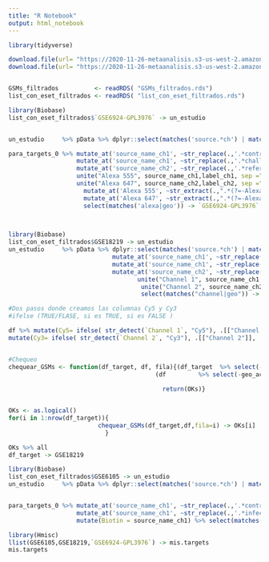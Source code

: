 ```yaml
---
title: "R Notebook"
output: html_notebook
---
```




```r
library(tidyverse)

download.file(url= "https://2020-11-26-metaanalisis.s3-us-west-2.amazonaws.com/GSMs_filtrados.rds",  destfile = "GSMs_filtrados.rds")
download.file(url= "https://2020-11-26-metaanalisis.s3-us-west-2.amazonaws.com/list_con_eset_filtrados.rds",  destfile = "list_con_eset_filtrados.rds")


GSMs_filtrados          <- readRDS( "GSMs_filtrados.rds")
list_con_eset_filtrados <- readRDS( "list_con_eset_filtrados.rds")
```


```r
library(Biobase)
list_con_eset_filtrados$`GSE6924-GPL3976` -> un_estudio


un_estudio     %>% pData %>% dplyr::select(matches('source.*ch') | matches('geo')| matches('label')) -> para_targets_0

para_targets_0 %>% mutate_at('source_name_ch1', ~str_replace(.,'.*control.*','control'))%>% 
                   mutate_at('source_name_ch1', ~str_replace(.,'.*challenged.*','infected'))%>% 
                   mutate_at('source_name_ch2', ~str_replace(.,'.*reference.*','control'))%>% 
                   unite("Alexa 555", source_name_ch1,label_ch1, sep ="-")%>% 
                   unite("Alexa 647", source_name_ch2,label_ch2, sep ="-")  %>%
                     mutate_at('Alexa 555', ~str_extract(.,".*(?=-Alexa)")) %>%
                     mutate_at('Alexa 647', ~str_extract(.,".*(?=-Alexa)")) %>% 
                     select(matches('alexa|geo')) -> `GSE6924-GPL3976`

                          
```


```r
library(Biobase)
list_con_eset_filtrados$GSE18219 -> un_estudio
un_estudio     %>% pData %>% dplyr::select(matches('source.*ch') | matches('geo')| matches('label')) %>% filter(str_detect(source_name_ch1,'exposed', negate = T)) %>%
                             mutate_at('source_name_ch1', ~str_replace(.,'.*control.*','control')) %>%
                             mutate_at('source_name_ch1', ~str_replace(.,'.*infected.*','infected'))%>%
                             mutate_at('source_name_ch2', ~str_replace(.,'.*reference.*','control')) %>% 
                                    unite("Channel 1", source_name_ch1,label_ch1, sep ="-") %>%
                                     unite("Channel 2", source_name_ch2,label_ch2, sep ="-") %>% 
                                     select(matches("channel|geo")) -> df

```

```r
#Dos pasos donde creamos las columnas Cy5 y Cy3
#ifelse (TRUE/FLASE, si es TRUE, si es FALSE )

df %>% mutate(Cy5= ifelse( str_detect(`Channel 1`, "Cy5"), .[["Channel 1"]], .[["Channel 2"]]  ) ) %>% 
mutate(Cy3= ifelse( str_detect(`Channel 2`, "Cy3"), .[["Channel 2"]], .[["Channel 1"]]  ) ) %>%select(matches("cy|geo")) -> df_target


#Chequeo
chequear_GSMs <- function(df_target, df, fila){(df_target  %>% select(-geo_accession)  %>% as.matrix %>% .[fila,]) %in%
                                         (df         %>% select(-geo_accession)  %>% as.matrix  %>% .[fila,] ) %>% all -> OKs
 
                                           return(OKs)}


OKs <- as.logical()
for(i in 1:nrow(df_target)){
                         chequear_GSMs(df_target,df,fila=i) -> OKs[i]
                           }

OKs %>% all
df_target -> GSE18219
```

```r
library(Biobase)
list_con_eset_filtrados$GSE6105 -> un_estudio
un_estudio     %>% pData %>% dplyr::select(matches('source.*ch') | matches('geo')| matches('label'))-> para_targets_0


para_targets_0 %>% mutate_at('source_name_ch1', ~str_replace(.,'.*control.*','control'))%>% 
                   mutate_at('source_name_ch1', ~str_replace(.,'.*infection.*','infected')) %>%
                   mutate(Biotin = source_name_ch1) %>% select(matches("geo|bio")) -> GSE6105

```

```r
library(Hmisc)
llist(GSE6105,GSE18219,`GSE6924-GPL3976`) -> mis.targets
mis.targets
```































